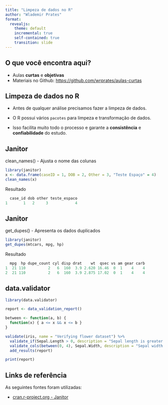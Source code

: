 ```yaml
---
title: "Limpeza de dados no R"
author: "Wlademir Prates"
format:
  revealjs: 
    theme: default
    incremental: true
    self-contained: true
    transition: slide
---
```


## O que você encontra aqui?

-   Aulas **curtas** e **objetivas**
-   Materiais no Github: <https://github.com/wrprates/aulas-curtas>

## Limpeza de dados no R

-   Antes de qualquer análise precisamos fazer a limpeza de dados.

-   O R possui vários `pacotes` para limpeza e transformação de dados.

-   Isso facilita muito todo o processo e garante a **consistência** e **confiabilidade** do estudo.

## Janitor

clean_names() - Ajusta o nome das colunas

```r
library(janitor)
x <- data.frame(caseID = 1, DOB = 2, Other = 3, "Teste Espaço" = 4)
clean_names(x)
```

Resultado

```r
  case_id dob other teste_espaco
1       1   2     3            4
```

## Janitor

get_dupes() - Apresenta os dados duplicados

```r
library(janitor)
get_dupes(mtcars, mpg, hp)
```

Resultado

```r
  mpg  hp dupe_count cyl disp drat    wt  qsec vs am gear carb
1  21 110          2   6  160  3.9 2.620 16.46  0  1    4    4
2  21 110          2   6  160  3.9 2.875 17.02  0  1    4    4
```

## data.validator

```r
library(data.validator)

report <- data_validation_report()

between <- function(a, b) {
  function(x) { a <= x && x <= b }
}

validate(iris, name = "Verifying flower dataset") %>%
  validate_if(Sepal.Length > 0, description = "Sepal length is greater than 0") %>%
  validate_cols(between(0, 4), Sepal.Width, description = "Sepal width is between 0 and 4") %>%
  add_results(report)

print(report)
```

## Links de referência

As seguintes fontes foram utilizadas:

-   [cran.r-project.org - Janitor](https://cran.r-project.org/web/packages/janitor/vignettes/janitor.html)
